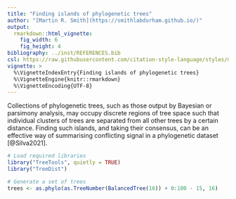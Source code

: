 ```yaml
---
title: "Finding islands of phylogenetic trees"
author: "[Martin R. Smith](https://smithlabdurham.github.io/)"
output: 
  rmarkdown::html_vignette:
    fig_width: 6
    fig_height: 4
bibliography: ../inst/REFERENCES.bib
csl: https://raw.githubusercontent.com/citation-style-language/styles/master/apa-old-doi-prefix.csl
vignette: >
  %\VignetteIndexEntry{Finding islands of phylogenetic trees}
  %\VignetteEngine{knitr::rmarkdown}
  %\VignetteEncoding{UTF-8}
---
```


Collections of phylogenetic trees, such as those output by Bayesian or parsimony
analysis, may occupy discrete regions of tree space such that individual
clusters of trees are separated from all other trees by a certain distance.
Finding such islands, and taking their consensus, can be an effective way
of summarising conflicting signal in a phylogenetic dataset [@Silva2021].

```r
# Load required libraries
library("TreeTools", quietly = TRUE)
library("TreeDist")

# Generate a set of trees
trees <- as.phylo(as.TreeNumber(BalancedTree(16)) + 0:100 - 15, 16)

```